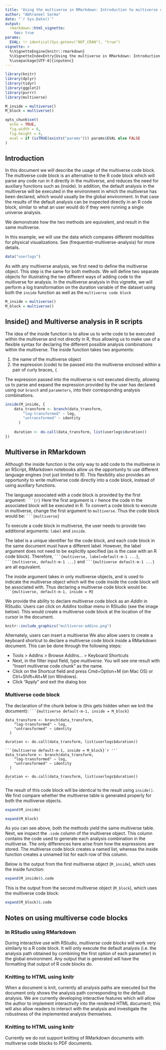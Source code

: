 ```yaml
---
title: 'Using the multiverse in RMarkdown: Introduction to multiverse code chunks'
author: "Abhraneel Sarma"
date: "`r Sys.Date()`"
output: 
  rmarkdown::html_vignette:
    toc: true
params:
  EVAL: !r identical(Sys.getenv("NOT_CRAN"), "true")
vignette: >
  %\VignetteEngine{knitr::rmarkdown}
  %\VignetteIndexEntry{Using the multiverse in RMarkdown: Introduction to multiverse code chunks}
  %\usepackage[UTF-8]{inputenc}
---
```


```r
library(knitr)
library(dplyr)
library(tidyr)
library(ggplot2)
library(purrr)
library(multiverse)
```

```r
M_inside = multiverse()
M_block = multiverse()
```


```r
opts_chunk$set(
  echo = TRUE,
  fig.width = 6, 
  fig.height = 4,
  eval = if (isTRUE(exists("params"))) params$EVAL else FALSE
)
```


## Introduction

In this document we will describe the usage of the multiverse code block. The multiverse code block is an alternative to the R code block which will parse any code run in it directly in the multiverse, and reduces the need for auxiliary functions such as \code(inside). In addition, the default analysis in the multiverse will be executed in the environment in which the multiverse has been declared, which would usually be the global environment. In that case the results of the default analysis can be inspected directly in an R code block, similar to what an user would do if they were running a single universe analysis.

We demonstrate how the two methods are equivalent, and result in the same multiverse.

In this example, we will use the data which compares different modalities for physical visualizations. See \link[A multiverse analysis of the efficiency of physical visualizations](frequentist-multiverse-analysis) for more details.

```r
data("userlogs")
```

As with any multiverse analysis, we first need to define the multiverse object. This step is the same for both methods. We will define two separate objects for illustrating the two different ways of adding code to the multiverse for analysis. In the multiverse analysis in this vignette, we will perform a log transformation on the duration variable of the dataset using both the `inside` function as well as the `multiverse code block`

```r
M_inside = multiverse()
M_block = multiverse()
```

## Inside() and Multiverse analysis in R scripts

The idea of the inside function is to allow us to write code to be executed within the multiverse and not directly in R, thus allowing us to make use of a flexible syntax for declaring the different possible analysis combinations within the multiverse. The inside function takes two arguments:

1. the name of the multiverse object
2. the expression (code) to be passed into the multiverse enclosed within a pair of curly braces, `{`

The expression passed into the multiverse is not executed directly, allowing us to parse and expand the expression provided by the user has declared using our `branch` and `parameters`, into their corresponding analysis combinations.

```r
inside(M_inside, {
    data_transform <- branch(data_transform,
        "log-transformed" ~ log,
        "untransformed" ~ identity
      )
    
    duration <- do.call(data_transform, list(userlogs$duration))
})
```

## Multiverse in RMarkdown

Although the inside function is the only way to add code to the multiverse in an RScript, RMarkdown notebooks allow us the opportunity to use different language engines (not just limited to R). This flexibility also provides an opportunity to write multiverse code directly into a code block, instead of using auxillary functions.

The language associated with a code block is provided by the first argument: ` ```{r}` Here the first argument is `r` hence the code in the associated block will be executed in R. To convert a code block to execute in multiverse, change the first argument to `multiverse`. Thus the code block would be: ` ```{multiverse}`

To execute a code block in multiverse, the user needs to provide two additional arguments: `label` and `inside`. 

The label is a unique identifier for the code block, and each code block in the same document must have a different label. However, the label argument does not need to be explicitly specified (as is the case with an R code block). Therefore,  ` ```{multiverse, label=default-m-1 ...}`, ` ```{multiverse, default-m-1 ...}` and ` ```{multiverse default-m-1 ...}` are all equivalent.

The inside argument takes in only multiverse objects, and is used to indicate the multiverse object which will the code inside the code block will be associated with. Thus declaring a multiverse code block would be: ` ```{multiverse, default-m-1, inside = M}`

We provide the ability to declare multiverse code block as an *AddIn* in RStudio. Users can click on *AddIns* toolbar menu in RStudio (see the image below). This would create a multiverse code block at the location of the cursor in the document.

```r
knitr::include_graphics("multiverse-addins.png")
```

Alternately, users can insert a multiverse We also allow users to create a keyboard shortcut to declare a multiverse code block inside a RMarkdown document. This can be done through the following steps: 

- Tools > AddIns > Browse AddIns… > Keyboard Shortcuts
- Next, in the filter input field, type *multiverse*. You will see one result with "Insert multiverse code chunk" as the name. 
- Click on the Shortcut field and press Cmd+Option+M (on Mac OS) or Ctrl+Shift+Alt+M (on Windows).
- Click "Apply" and exit the dialog box

### Multiverse code block

The declaration of the chunk below is (this gets hidden when we knit the document): ` ```{multiverse default-m-1, inside = M_block}`


```multiverse
data_transform <- branch(data_transform,
    "log-transformed" ~ log,
    "untransformed" ~ identity
  )

duration <- do.call(data_transform, list(userlogs$duration))
```


````
```{multiverse default-m-1, inside = M_block}`r ''`
data_transform <- branch(data_transform,
    "log-transformed" ~ log,
    "untransformed" ~ identity
  )

duration <- do.call(data_transform, list(userlogs$duration))
```
````


The result of this code block will be identical to the result using `inside()`. We first compare whether the multiverse table is generated properly for both the multiverse objects.

```r
expand(M_inside)
```

```r
expand(M_block)
```

As you can see above, both the methods yield the same multiverse table.
Next, we inspect the `.code` column of the multiverse object. This column contains the code used to generate each analysis combination in the multiverse. The only differences here arise from how the expressions are stored. The multiverse code block creates a named list, whereas the inside function creates a unnamed list for each row of this column.

Below is the output from the first multiverse object (`M_inside`), which uses the inside function:

```r
expand(M_inside)$.code
```

This is the output from the second multiverse object (`M_block`), which uses the multiverse code block:

```r
expand(M_block)$.code
```


## Notes on using multiverse code blocks

### In RStudio using RMarkdown
During interactive use with RStudio, *multiverse code blocks* will work very similarly to a R code block. It will only execute the default analysis (i.e. the analysis path obtained by combining the first option of each parameter) in the global environment. Any output that is generated will have the formatting that output of R code blocks do.

### Knitting to HTML using knitr
When a document is knit, currently all analysis paths are executed but the document only shows the analysis path corresponding to the default analysis. We are currently developing interactive features which will allow the author to implement interactivity into the rendered HTML document; this will also allow readers to interact with the analysis and investigate the robustness of the implemented analysis themselves.

### Knitting to HTML using knitr
Currently we do not support knitting of RMarkdown documents with multiverse code blocks to PDF documents.







